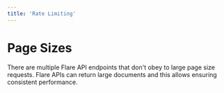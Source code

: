 ```yaml
---
title: 'Rate Limiting'
---
```



# 


# Page Sizes

There are multiple Flare API endpoints that don't obey to large page size requests.
Flare APIs can return large documents and this allows ensuring consistent performance.
